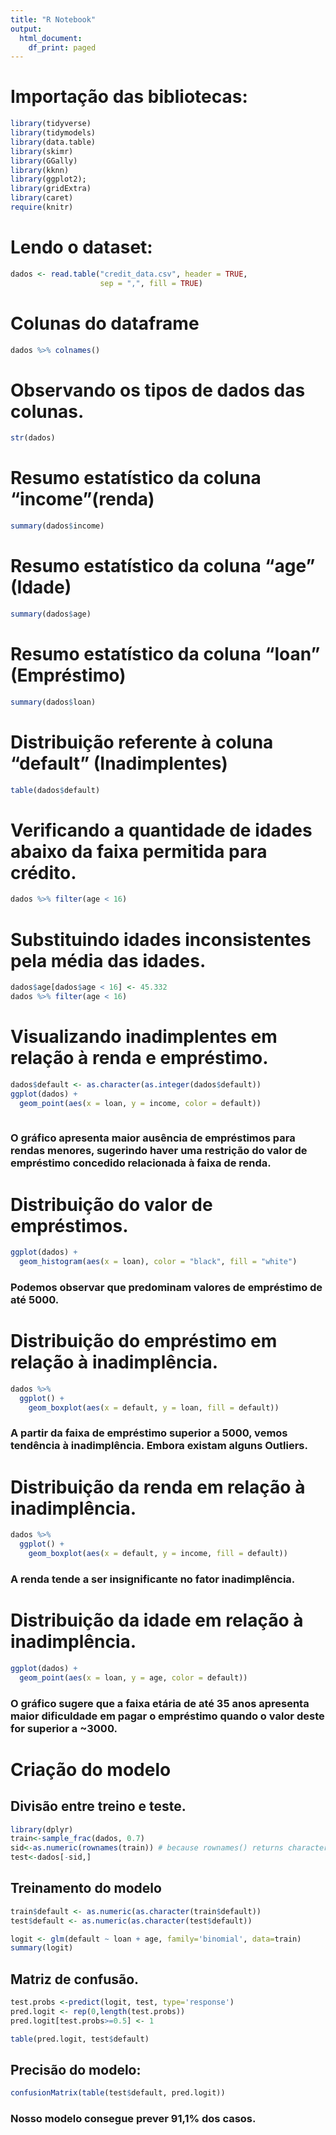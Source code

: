 ```yaml
---
title: "R Notebook"
output:
  html_document:
    df_print: paged
---
```


# Importação das bibliotecas:
```r
library(tidyverse)
library(tidymodels)
library(data.table)
library(skimr)
library(GGally)
library(kknn)
library(ggplot2);
library(gridExtra)
library(caret)
require(knitr)
```
# Lendo o dataset:
```r
dados <- read.table("credit_data.csv", header = TRUE,
                    sep = ",", fill = TRUE)
```

# Colunas do dataframe
```r

dados %>% colnames()

```
# Observando os tipos de dados das colunas.
```r
str(dados)
```
# Resumo estatístico da coluna "income"(renda)
```r
summary(dados$income)
```
# Resumo estatístico da coluna "age" (Idade)
```r
summary(dados$age)
```
# Resumo estatístico da coluna "loan" (Empréstimo)
```r
summary(dados$loan)
```
# Distribuição referente à coluna "default" (Inadimplentes)
```r
table(dados$default)
```
# Verificando a quantidade de idades abaixo da faixa permitida para crédito.
```r
dados %>% filter(age < 16)
```
# Substituindo idades inconsistentes pela média das idades. 

```r
dados$age[dados$age < 16] <- 45.332
dados %>% filter(age < 16)
```
# Visualizando inadimplentes em relação à renda e empréstimo.
```r
dados$default <- as.character(as.integer(dados$default))
ggplot(dados) +
  geom_point(aes(x = loan, y = income, color = default))
  
```

### O gráfico apresenta maior ausência de empréstimos para rendas menores, sugerindo haver uma restrição do valor de empréstimo concedido relacionada à faixa de renda.

# Distribuição do valor de empréstimos.

```r
ggplot(dados) + 
  geom_histogram(aes(x = loan), color = "black", fill = "white")
```

### Podemos observar que predominam valores de empréstimo de até 5000.

# Distribuição do empréstimo em relação à inadimplência.

```r
dados %>% 
  ggplot() + 
    geom_boxplot(aes(x = default, y = loan, fill = default))
```

### A partir da faixa de empréstimo superior a 5000, vemos tendência à inadimplência. Embora existam alguns Outliers.

# Distribuição da renda em relação à inadimplência.

```r
dados %>% 
  ggplot() + 
    geom_boxplot(aes(x = default, y = income, fill = default))

```

### A renda tende a ser insignificante no fator inadimplência.

# Distribuição da idade em relação à inadimplência.

```r
ggplot(dados) +
  geom_point(aes(x = loan, y = age, color = default))

```

### O gráfico sugere que a faixa etária de até 35 anos apresenta maior dificuldade em pagar o empréstimo quando o valor deste for superior a ~3000.

# Criação do modelo

## Divisão entre treino e teste.

```r
library(dplyr)
train<-sample_frac(dados, 0.7)
sid<-as.numeric(rownames(train)) # because rownames() returns character
test<-dados[-sid,]
```

## Treinamento do modelo
```r
train$default <- as.numeric(as.character(train$default))
test$default <- as.numeric(as.character(test$default))

logit <- glm(default ~ loan + age, family='binomial', data=train)
summary(logit)
```
## Matriz de confusão.

```r
test.probs <-predict(logit, test, type='response')
pred.logit <- rep(0,length(test.probs))
pred.logit[test.probs>=0.5] <- 1

table(pred.logit, test$default)
```
## Precisão do modelo:

```r

confusionMatrix(table(test$default, pred.logit))

```
### Nosso modelo consegue prever 91,1% dos casos.
